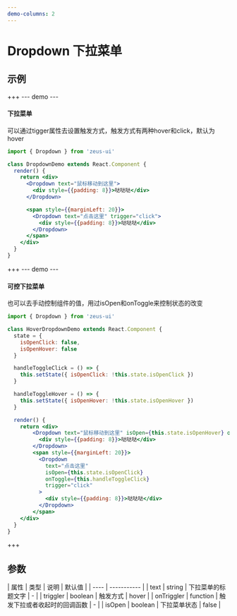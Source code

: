 ```yaml
---
demo-columns: 2
---
```


# Dropdown 下拉菜单

## 示例
+++
--- demo ---
#### 下拉菜单

可以通过tigger属性去设置触发方式，触发方式有两种hover和click，默认为hover
``` jsx
import { Dropdown } from 'zeus-ui'

class DropdownDemo extends React.Component {
  render() {
    return <div>
      <Dropdown text="鼠标移动到这里">
        <div style={{padding: 8}}>哒哒哒</div>
      </Dropdown>

      <span style={{marginLeft: 20}}>
        <Dropdown text="点击这里" trigger="click">
          <div style={{padding: 8}}>哒哒哒</div>
        </Dropdown>
      </span>
    </div>
  }
}
```

+++
--- demo ---
#### 可控下拉菜单
也可以去手动控制组件的值，用过isOpen和onToggle来控制状态的改变
``` jsx
import { Dropdown } from 'zeus-ui'

class HoverDropdownDemo extends React.Component {
  state = {
    isOpenClick: false,
    isOpenHover: false
  }

  handleToggleClick = () => {
    this.setState({ isOpenClick: !this.state.isOpenClick })
  }

  handleToggleHover = () => {
    this.setState({ isOpenHover: !this.state.isOpenHover })
  }

  render() {
    return <div>
        <Dropdown text="鼠标移动到这里" isOpen={this.state.isOpenHover} onToggle={this.handleToggleHover}>
          <div style={{padding: 8}}>哒哒哒</div>
        </Dropdown>
        <span style={{marginLeft: 20}}>
          <Dropdown
            text="点击这里"
            isOpen={this.state.isOpenClick}
            onToggle={this.handleToggleClick}
            trigger="click"
          >
            <div style={{padding: 8}}>哒哒哒</div>
          </Dropdown>
        </span>
    </div>
  }
}

```
+++
## 参数
| 属性 | 类型        | 说明       | 默认值 |
| ---- | ----------- |
| text | string | 下拉菜单的标题文字 | -     |
| triggler | boolean | 触发方式 | hover     |
| onTriggler | function | 触发下拉或者收起时的回调函数 | -     |
| isOpen | boolean | 下拉菜单状态 | false    |
